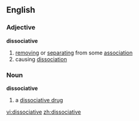 ==English==
===Adjective===
'''dissociative'''
# [[removing]] or [[separating]] from some [[association]]
# causing [[dissociation]]
===Noun===
'''dissociative'''
# a [[dissociative drug]]

[[vi:dissociative]]
[[zh:dissociative]]